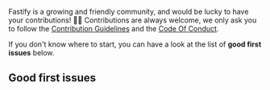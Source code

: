 

<HeroBanner title="Join the Fastify community" />

Fastify is a growing and friendly community, and would be lucky to have your contributions! 🙇‍♂️ Contributions are always welcome, we only ask you to follow the [Contribution Guidelines](https://github.com/fastify/fastify/blob/main/CONTRIBUTING.md) and the [Code Of Conduct](https://github.com/fastify/fastify/blob/main/CODE_OF_CONDUCT.md).

If you don't know where to start, you can have a look at the list of **good first issues** below.

## Good first issues

<GoodFirstIssue url="https://goodfirstissue.fastify.io/api/find-issues?org=fastify" />
